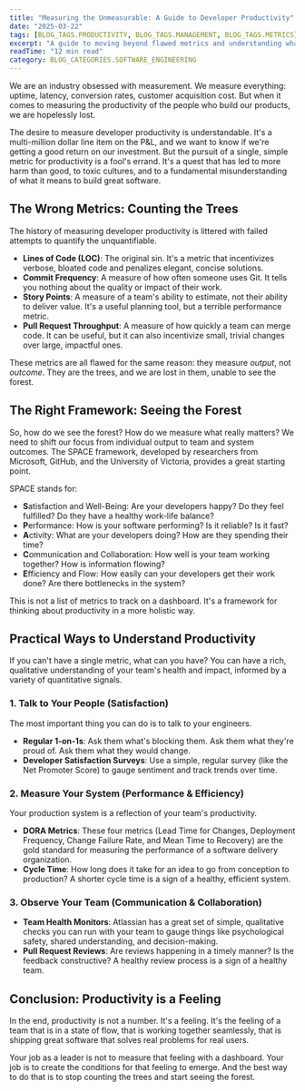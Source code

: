 ```yaml
---
title: "Measuring the Unmeasurable: A Guide to Developer Productivity"
date: "2025-03-22"
tags: [BLOG_TAGS.PRODUCTIVITY, BLOG_TAGS.MANAGEMENT, BLOG_TAGS.METRICS]
excerpt: "A guide to moving beyond flawed metrics and understanding what truly drives engineering productivity."
readTime: "12 min read"
category: BLOG_CATEGORIES.SOFTWARE_ENGINEERING
---
```



We are an industry obsessed with measurement. We measure everything: uptime, latency, conversion rates, customer acquisition cost. But when it comes to measuring the productivity of the people who build our products, we are hopelessly lost.

The desire to measure developer productivity is understandable. It's a multi-million dollar line item on the P&L, and we want to know if we're getting a good return on our investment. But the pursuit of a single, simple metric for productivity is a fool's errand. It's a quest that has led to more harm than good, to toxic cultures, and to a fundamental misunderstanding of what it means to build great software.

## The Wrong Metrics: Counting the Trees

The history of measuring developer productivity is littered with failed attempts to quantify the unquantifiable.

-   **Lines of Code (LOC)**: The original sin. It's a metric that incentivizes verbose, bloated code and penalizes elegant, concise solutions.
-   **Commit Frequency**: A measure of how often someone uses Git. It tells you nothing about the quality or impact of their work.
-   **Story Points**: A measure of a team's ability to estimate, not their ability to deliver value. It's a useful planning tool, but a terrible performance metric.
-   **Pull Request Throughput**: A measure of how quickly a team can merge code. It can be useful, but it can also incentivize small, trivial changes over large, impactful ones.

These metrics are all flawed for the same reason: they measure *output*, not *outcome*. They are the trees, and we are lost in them, unable to see the forest.

## The Right Framework: Seeing the Forest

So, how do we see the forest? How do we measure what really matters? We need to shift our focus from individual output to team and system outcomes. The SPACE framework, developed by researchers from Microsoft, GitHub, and the University of Victoria, provides a great starting point.

SPACE stands for:
-   **S**atisfaction and Well-Being: Are your developers happy? Do they feel fulfilled? Do they have a healthy work-life balance?
-   **P**erformance: How is your software performing? Is it reliable? Is it fast?
-   **A**ctivity: What are your developers doing? How are they spending their time?
-   **C**ommunication and Collaboration: How well is your team working together? How is information flowing?
-   **E**fficiency and Flow: How easily can your developers get their work done? Are there bottlenecks in the system?

This is not a list of metrics to track on a dashboard. It's a framework for thinking about productivity in a more holistic way.

## Practical Ways to Understand Productivity

If you can't have a single metric, what can you have? You can have a rich, qualitative understanding of your team's health and impact, informed by a variety of quantitative signals.

### 1. Talk to Your People (Satisfaction)

The most important thing you can do is to talk to your engineers.
-   **Regular 1-on-1s**: Ask them what's blocking them. Ask them what they're proud of. Ask them what they would change.
-   **Developer Satisfaction Surveys**: Use a simple, regular survey (like the Net Promoter Score) to gauge sentiment and track trends over time.

### 2. Measure Your System (Performance & Efficiency)

Your production system is a reflection of your team's productivity.
-   **DORA Metrics**: These four metrics (Lead Time for Changes, Deployment Frequency, Change Failure Rate, and Mean Time to Recovery) are the gold standard for measuring the performance of a software delivery organization.
-   **Cycle Time**: How long does it take for an idea to go from conception to production? A shorter cycle time is a sign of a healthy, efficient system.

### 3. Observe Your Team (Communication & Collaboration)

-   **Team Health Monitors**: Atlassian has a great set of simple, qualitative checks you can run with your team to gauge things like psychological safety, shared understanding, and decision-making.
-   **Pull Request Reviews**: Are reviews happening in a timely manner? Is the feedback constructive? A healthy review process is a sign of a healthy team.

## Conclusion: Productivity is a Feeling

In the end, productivity is not a number. It's a feeling. It's the feeling of a team that is in a state of flow, that is working together seamlessly, that is shipping great software that solves real problems for real users.

Your job as a leader is not to measure that feeling with a dashboard. Your job is to create the conditions for that feeling to emerge. And the best way to do that is to stop counting the trees and start seeing the forest.
